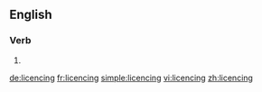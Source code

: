 ==English==

===Verb===
{{head|en}}

# {{present participle of|licence|lang=en}}

[[de:licencing]]
[[fr:licencing]]
[[simple:licencing]]
[[vi:licencing]]
[[zh:licencing]]